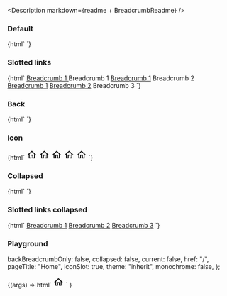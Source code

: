 
<Meta title="Web Components/Breadcrumb" component="ic-breadcrumb-group" />

<Description markdown={readme + BreadcrumbReadme} />

### Default

<Canvas>
  <Story name="Default" parameters={{ loki: { skip: true } }}>
    {html`
      <ic-breadcrumb-group>
        <ic-breadcrumb
          page-title="Breadcrumb 1"
          href="/breadcrumb-1"
        ></ic-breadcrumb>
      </ic-breadcrumb-group>
      <ic-breadcrumb-group>
        <ic-breadcrumb
          current="true"
          page-title="Breadcrumb 1"
          href="/breadcrumb-1"
        ></ic-breadcrumb>
      </ic-breadcrumb-group>
      <ic-breadcrumb-group>
        <ic-breadcrumb
          page-title="Breadcrumb 1"
          href="/breadcrumb-1"
        ></ic-breadcrumb>
        <ic-breadcrumb
          current="true"
          page-title="Breadcrumb 2"
          href="/breadcrumb-2"
        ></ic-breadcrumb>
      </ic-breadcrumb-group>
      <ic-breadcrumb-group>
        <ic-breadcrumb
          page-title="Breadcrumb 1"
          href="/breadcrumb-1"
        ></ic-breadcrumb>
        <ic-breadcrumb
          page-title="Breadcrumb 2"
          href="/breadcrumb-2"
        ></ic-breadcrumb>
        <ic-breadcrumb
          current="true"
          page-title="Breadcrumb 3"
          href="/breadcrumb-3"
        ></ic-breadcrumb>
      </ic-breadcrumb-group>
    `}
  </Story>
</Canvas>

### Slotted links

<Canvas>
  <Story name="Slotted links" parameters={{ loki: { skip: true } }}>
    {html`
      <ic-breadcrumb-group>
        <ic-breadcrumb page-title="breadcrumb-1">
          <ic-link>
            <a slot="router-item" href="/breadcrumb-1"> Breadcrumb 1 </a>
          </ic-link>
        </ic-breadcrumb>
      </ic-breadcrumb-group>
      <ic-breadcrumb-group>
        <ic-breadcrumb current="page" page-title="breadcrumb 1">
          Breadcrumb 1
        </ic-breadcrumb>
      </ic-breadcrumb-group>
      <ic-breadcrumb-group>
        <ic-breadcrumb page-title="breadcrumb-1">
          <ic-link
            ><a slot="router-item" href="/breadcrumb-1"
              >Breadcrumb 1</a
            ></ic-link
          >
        </ic-breadcrumb>
        <ic-breadcrumb current="page" page-title="breadcrumb 2">
          Breadcrumb 2
        </ic-breadcrumb>
      </ic-breadcrumb-group>
      <ic-breadcrumb-group>
        <ic-breadcrumb page-title="breadcrumb 1">
          <ic-link
            ><a slot="router-item" href="/breadcrumb-1"
              >Breadcrumb 1</a
            ></ic-link
          >
        </ic-breadcrumb>
        <ic-breadcrumb page-title="breadcrumb 2">
          <ic-link
            ><a slot="router-item" href="/breadcrumb-2"
              >Breadcrumb 2</a
            ></ic-link
          >
        </ic-breadcrumb>
        <ic-breadcrumb current="page" page-title="breadcrumb 3">
          Breadcrumb 3
        </ic-breadcrumb>
      </ic-breadcrumb-group>
    `}
  </Story>
</Canvas>

### Back

<Canvas>
  <Story name="Back" parameters={{ loki: { skip: true } }}>
    {html`
      <ic-breadcrumb-group back-breadcrumb-only="true">
        <ic-breadcrumb
          page-title="Breadcrumb 1"
          href="/breadcrumb-1"
        ></ic-breadcrumb>
      </ic-breadcrumb-group>
      <ic-breadcrumb-group back-breadcrumb-only="true">
        <ic-breadcrumb
          page-title="Breadcrumb 1"
          href="/breadcrumb-1"
        ></ic-breadcrumb>
        <ic-breadcrumb
          current="true"
          page-title="Breadcrumb 2"
          href="/breadcrumb-2"
        ></ic-breadcrumb>
      </ic-breadcrumb-group>
      <ic-breadcrumb-group back-breadcrumb-only="true">
        <ic-breadcrumb
          page-title="Breadcrumb 1"
          href="/breadcrumb-1"
        ></ic-breadcrumb>
        <ic-breadcrumb
          page-title="Breadcrumb 2"
          href="/breadcrumb-2"
        ></ic-breadcrumb>
        <ic-breadcrumb
          current="true"
          page-title="Breadcrumb 3"
          href="/breadcrumb-3"
        ></ic-breadcrumb>
      </ic-breadcrumb-group>
    `}
  </Story>
</Canvas>

### Icon

<Canvas>
  <Story name="Icon" parameters={{ loki: { skip: true } }}>
    {html`
      <ic-breadcrumb-group>
        <ic-breadcrumb
          page-title="Breadcrumb 1"
          href="/breadcrumb-1"
          current="true"
        >
          <svg
            slot="icon"
            width="24"
            height="24"
            viewBox="0 0 24 24"
            fill="none"
            xmlns="http://www.w3.org/2000/svg"
          >
            <path
              d="M12 6.19L17 10.69V18.5H15V12.5H9V18.5H7V10.69L12 6.19ZM12 3.5L2 12.5H5V20.5H11V14.5H13V20.5H19V12.5H22L12 3.5Z"
              fill="currentColor"
            ></path>
          </svg>
        </ic-breadcrumb>
      </ic-breadcrumb-group>
      <ic-breadcrumb-group>
        <ic-breadcrumb page-title="Breadcrumb 1" href="/breadcrumb-1">
          <svg
            slot="icon"
            width="24"
            height="24"
            viewBox="0 0 24 24"
            fill="none"
            xmlns="http://www.w3.org/2000/svg"
          >
            <path
              d="M12 6.19L17 10.69V18.5H15V12.5H9V18.5H7V10.69L12 6.19ZM12 3.5L2 12.5H5V20.5H11V14.5H13V20.5H19V12.5H22L12 3.5Z"
              fill="currentColor"
            ></path>
          </svg>
        </ic-breadcrumb>
        <ic-breadcrumb page-title="Breadcrumb 2" href="/breadcrumb-2">
          <svg
            slot="icon"
            width="24"
            height="24"
            viewBox="0 0 24 24"
            fill="none"
            xmlns="http://www.w3.org/2000/svg"
          >
            <path
              d="M12 6.19L17 10.69V18.5H15V12.5H9V18.5H7V10.69L12 6.19ZM12 3.5L2 12.5H5V20.5H11V14.5H13V20.5H19V12.5H22L12 3.5Z"
              fill="currentColor"
            ></path>
          </svg>
        </ic-breadcrumb>
      </ic-breadcrumb-group>
      <ic-breadcrumb-group>
        <ic-breadcrumb page-title="Breadcrumb 1" href="/breadcrumb-1">
          <svg
            slot="icon"
            width="24"
            height="24"
            viewBox="0 0 24 24"
            fill="none"
            xmlns="http://www.w3.org/2000/svg"
          >
            <path
              d="M12 6.19L17 10.69V18.5H15V12.5H9V18.5H7V10.69L12 6.19ZM12 3.5L2 12.5H5V20.5H11V14.5H13V20.5H19V12.5H22L12 3.5Z"
              fill="currentColor"
            ></path>
          </svg>
        </ic-breadcrumb>
        <ic-breadcrumb page-title="Breadcrumb 2" current="true" href="/">
          <svg
            slot="icon"
            width="24"
            height="24"
            viewBox="0 0 24 24"
            fill="none"
            xmlns="http://www.w3.org/2000/svg"
          >
            <path
              d="M12 6.19L17 10.69V18.5H15V12.5H9V18.5H7V10.69L12 6.19ZM12 3.5L2 12.5H5V20.5H11V14.5H13V20.5H19V12.5H22L12 3.5Z"
              fill="currentColor"
            ></path>
          </svg>
        </ic-breadcrumb>
      </ic-breadcrumb-group>
    `}
  </Story>
</Canvas>

### Collapsed

<Canvas>
  <Story name="Collapsed" parameters={{ loki: { skip: true } }}>
    {html`
      <ic-breadcrumb-group collapsed="true">
        <ic-breadcrumb
          page-title="Breadcrumb 1"
          href="/breadcrumb-1"
        ></ic-breadcrumb>
      </ic-breadcrumb-group>
      <ic-breadcrumb-group collapsed="true">
        <ic-breadcrumb
          page-title="Breadcrumb 1"
          href="/breadcrumb-1"
        ></ic-breadcrumb>
        <ic-breadcrumb
          current="page"
          page-title="Breadcrumb 2"
          href="/breadcrumb-2"
        ></ic-breadcrumb>
      </ic-breadcrumb-group>
      <ic-breadcrumb-group collapsed="true">
        <ic-breadcrumb
          page-title="Breadcrumb 1"
          href="/breadcrumb-1"
        ></ic-breadcrumb>
        <ic-breadcrumb
          page-title="Breadcrumb 2"
          href="/breadcrumb-2"
        ></ic-breadcrumb>
        <ic-breadcrumb
          current="page"
          page-title="Breadcrumb 3"
          href="/breadcrumb-3"
        ></ic-breadcrumb>
      </ic-breadcrumb-group>
    `}
  </Story>
</Canvas>

### Slotted links collapsed

<Canvas>
  <Story name="Slotted links collapsed" parameters={{ loki: { skip: true } }}>
    {html`
      <ic-breadcrumb-group collapsed="true">
        <ic-breadcrumb page-title="breadcrumb 1">
          <ic-link
            ><a slot="router-item" href="/breadcrumb-1"
              >Breadcrumb 1</a
            ></ic-link
          >
        </ic-breadcrumb>
        <ic-breadcrumb page-title="breadcrumb 2">
          <ic-link
            ><a slot="router-item" href="/breadcrumb-2"
              >Breadcrumb 2</a
            ></ic-link
          >
        </ic-breadcrumb>
        <ic-breadcrumb current="page" page-title="breadcrumb 3">
          <ic-link
            ><a slot="router-item" href="/breadcrumb-3"
              >Breadcrumb 3</a
            ></ic-link
          >
        </ic-breadcrumb>
      </ic-breadcrumb-group>
    `}
  </Story>
</Canvas>

### Playground

  backBreadcrumbOnly: false,
  collapsed: false,
  current: false,
  href: "/",
  pageTitle: "Home",
  iconSlot: true,
  theme: "inherit",
  monochrome: false,
};

<Canvas>
  <Story
    args={defaultArgs}
    parameters={{ loki: { skip: true } }}
    argTypes={{
      iconSlot: {
        mapping: {
          true: "icon",
          false: "",
        },
      },
      theme: {
        options: ["inherit", "light", "dark"],
        control: { type: "inline-radio" },
      },
    }}
    name="Playground"
  >
    {(args) =>
      html`<ic-breadcrumb-group
        back-breadcrumb-only=${args.backBreadcrumbOnly}
        collapsed=${args.collapsed}
        theme=${args.theme}
        monochrome=${args.monochrome}
      >
        <ic-breadcrumb
          current=${args.current}
          page-title=${args.pageTitle}
          href=${args.href}
        >
          <svg
            slot=${args.iconSlot}
            width="24"
            height="24"
            viewBox="0 0 24 24"
            fill="none"
            xmlns="http://www.w3.org/2000/svg"
          >
            <path
              d="M12 6.19L17 10.69V18.5H15V12.5H9V18.5H7V10.69L12 6.19ZM12 3.5L2 12.5H5V20.5H11V14.5H13V20.5H19V12.5H22L12 3.5Z"
              fill="currentColor"
            ></path>
          </svg>
        </ic-breadcrumb>
        <ic-breadcrumb
          page-title="Breadcrumb 2"
          href="/breadcrumb-2"
        ></ic-breadcrumb>
        <ic-breadcrumb
          page-title="Breadcrumb 3"
          href="/breadcrumb-3"
        ></ic-breadcrumb>
      </ic-breadcrumb-group>`
    }
  </Story>
</Canvas>
